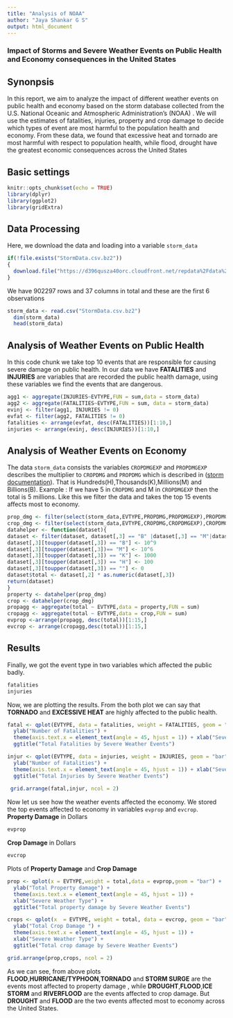 ```yaml
---
title: "Analysis of NOAA"
author: "Jaya Shankar G S"
output: html_document
---
```

### Impact of Storms and Severe Weather Events on Public Health and Economy consequences in the United States

## Synonpsis  
In this report, we aim to analyze the impact of different weather events on public health and economy based on the storm database collected from the U.S. National Oceanic and Atmospheric Administration's (NOAA) . We will use the estimates of fatalities, injuries, property and crop damage to decide which types of event are most harmful to the population health and economy. From these data, we found that excessive heat and tornado are most harmful with respect to population health, while flood, drought have the greatest economic consequences across the United States



## Basic settings
```r
knitr::opts_chunk$set(echo = TRUE)
library(dplyr)
library(ggplot2)
library(gridExtra)
```

##  Data Processing 
Here, we download the data and loading into a variable `storm_data`
```r
if(!file.exists("StormData.csv.bz2"))
{
  download.file("https://d396qusza40orc.cloudfront.net/repdata%2Fdata%2FStormData.csv.bz2",destfile = "/home/adler-jai/Documents/NOAA_document_analysis/StormData.csv.bz2")
}
```
We have  902297 rows and 37 columns in total and these are the first 6 observations
```r
storm_data <- read.csv("StormData.csv.bz2")
  dim(storm_data)
  head(storm_data)
```


## Analysis of Weather Events on Public Health
In this code chunk we take top 10 events that are responsible for causing severe damage on public health.
In our data we have **FATALITIES** and **INJURIES** are variables that are recorded the public health damage,
using these variables we find the events that are dangerous.
```r
agg1 <- aggregate(INJURIES~EVTYPE,FUN = sum,data = storm_data)
agg2 <- aggregate(FATALITIES~EVTYPE,FUN = sum, data = storm_data)
evinj <- filter(agg1, INJURIES != 0)
evfat <- filter(agg2, FATALITIES != 0)
fatalities <- arrange(evfat, desc(FATALITIES))[1:10,]
injuries <- arrange(evinj, desc(INJURIES))[1:10,]
```

## Analysis of Weather Events on Economy
The data `storm_data`  consists the variables `CROPDMGEXP` and `PROPDMGEXP` describes the multiplier to 
`CROPDMG` and  `PROPDMG` which is described in ([storm documentation](https://d396qusza40orc.cloudfront.net/repdata%2Fpeer2_doc%2Fpd01016005curr.pdf)).
That is Hundreds(H),Thousands(K),Millions(M) and Billions(B).\n
Example : If we have 5 in `CROPDMG` and M in `CROPDMGEXP` then the total is 5 millions.\n
Like this we filter the data and  takes the top 15 events affects most to economy. 
```r
prop_dmg <- filter(select(storm_data,EVTYPE,PROPDMG,PROPDMGEXP),PROPDMG != 0)
crop_dmg <- filter(select(storm_data,EVTYPE,CROPDMG,CROPDMGEXP),CROPDMG != 0)
datahelper <- function(dataset){
dataset <- filter(dataset, dataset[,3] == "B" |dataset[,3] == "M"|dataset[,3] == "K"|dataset[,3] == "H" )
dataset[,3][toupper(dataset[,3]) == "B"] <- 10^9  
dataset[,3][toupper(dataset[,3])== "M"] <- 10^6  
dataset[,3][toupper(dataset[,3]) == "K"] <- 1000  
dataset[,3][toupper(dataset[,3]) == "H"] <- 100
dataset[,3][toupper(dataset[,3]) == ""] <- 0  
dataset$total <- dataset[,2] * as.numeric(dataset[,3])
return(dataset)
}
property <- datahelper(prop_dmg)
crop <- datahelper(crop_dmg)
propagg <- aggregate(total ~ EVTYPE,data = property,FUN = sum)
cropagg <- aggregate(total ~ EVTYPE,data = crop,FUN = sum)
evprop <-arrange(propagg, desc(total))[1:15,]
evcrop <- arrange(cropagg,desc(total))[1:15,]
```

## Results
Finally, we got the event type in two variables which affected the public badly. 
```r
fatalities
injuries
```
Now, we are plotting the results.\n
From the both plot we can say that **TORNADO** and **EXCESSIVE HEAT** are highly affected to the public health.
```r
fatal <- qplot(EVTYPE, data = fatalities, weight = FATALITIES, geom = "bar") + 
  ylab("Number of Fatalities") + 
  theme(axis.text.x = element_text(angle = 45, hjust = 1)) + xlab("Severe Weather Type") + 
  ggtitle("Total Fatalities by Severe Weather Events")

injur <- qplot(EVTYPE, data = injuries, weight = INJURIES, geom = "bar") + 
  ylab("Number of Fatalities") + 
  theme(axis.text.x = element_text(angle = 45, hjust = 1)) + xlab("Severe Weather Type") + 
  ggtitle("Total Injuries by Severe Weather Events")
 
 grid.arrange(fatal,injur, ncol = 2)
```

Now let us see how the weather events affected the economy.\n
We stored the top events affected to economy in variables `evprop` and `evcrop`.
**Property Damage** in Dollars
```r
evprop
```
**Crop Damage** in Dollars
```r
evcrop
```

Plots of **Property Damage** and **Crop Damage**

```r
prop <- qplot(x = EVTYPE,weight = total,data = evprop,geom = "bar") + 
  ylab("Total Property damage") + 
  theme(axis.text.x = element_text(angle = 45, hjust = 1)) +
  xlab("Severe Weather Type") + 
  ggtitle("Total property damage by Severe Weather Events")

crops <- qplot(x  = EVTYPE, weight = total, data = evcrop, geom = "bar") + 
  ylab("Total Crop Damage ") + 
  theme(axis.text.x = element_text(angle = 45, hjust = 1)) +
  xlab("Severe Weather Type") + 
  ggtitle("Total crop damage by Severe Weather Events")

grid.arrange(prop,crops, ncol = 2)
```

As we can see, from above plots **FLOOD**,**HURRICANE/TYPHOON**,**TORNADO** and **STORM SURGE** are the events
most affected to property damage , while  **DROUGHT**,**FLOOD**,**ICE STORM** and **RIVERFLOOD** are the events affected to crop damage. 
But **DROUGHT** and **FLOOD** are the two events affected most to economy across the United States.

